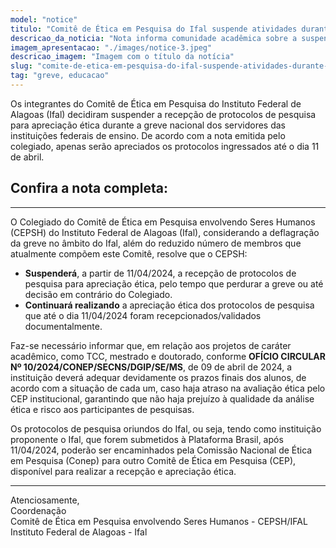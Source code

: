```yaml
---
model: "notice"
titulo: "Comitê de Ética em Pesquisa do Ifal suspende atividades durante a greve dos servidores"
descricao_da_noticia: "Nota informa comunidade acadêmica sobre a suspensão das atividades"
imagem_apresentacao: "./images/notice-3.jpeg"
descricao_imagem: "Imagem com o título da notícia"
slug: "comite-de-etica-em-pesquisa-do-ifal-suspende-atividades-durante-a-greve-dos-servidores"
tag: "greve, educacao"
---
```


Os integrantes do Comitê de Ética em Pesquisa do Instituto Federal de Alagoas (Ifal) decidiram suspender a recepção de protocolos de pesquisa para apreciação ética durante a greve nacional dos servidores das instituições federais de ensino. De acordo com a nota emitida pelo colegiado, apenas serão apreciados os protocolos ingressados até o dia 11 de abril.

## Confira a nota completa:

---

O Colegiado do Comitê de Ética em Pesquisa envolvendo Seres Humanos (CEPSH) do Instituto Federal de Alagoas (Ifal), considerando a deflagração da greve no âmbito do Ifal, além do reduzido número de membros que atualmente compõem este Comitê, resolve que o CEPSH:

- **Suspenderá**, a partir de 11/04/2024, a recepção de protocolos de pesquisa para apreciação ética, pelo tempo que perdurar a greve ou até decisão em contrário do Colegiado.
- **Continuará realizando** a apreciação ética dos protocolos de pesquisa que até o dia 11/04/2024 foram recepcionados/validados documentalmente.

Faz-se necessário informar que, em relação aos projetos de caráter acadêmico, como TCC, mestrado e doutorado, conforme **OFÍCIO CIRCULAR Nº 10/2024/CONEP/SECNS/DGIP/SE/MS**, de 09 de abril de 2024, a instituição deverá adequar devidamente os prazos finais dos alunos, de acordo com a situação de cada um, caso haja atraso na avaliação ética pelo CEP institucional, garantindo que não haja prejuízo à qualidade da análise ética e risco aos participantes de pesquisas.

Os protocolos de pesquisa oriundos do Ifal, ou seja, tendo como instituição proponente o Ifal, que forem submetidos à Plataforma Brasil, após 11/04/2024, poderão ser encaminhados pela Comissão Nacional de Ética em Pesquisa (Conep) para outro Comitê de Ética em Pesquisa (CEP), disponível para realizar a recepção e apreciação ética.

---

Atenciosamente,  
Coordenação  
Comitê de Ética em Pesquisa envolvendo Seres Humanos - CEPSH/IFAL  
Instituto Federal de Alagoas - Ifal